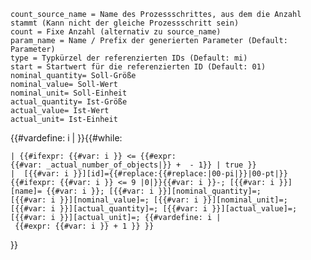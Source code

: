 <noinclude><pre>
count_source_name = Name des Prozessschrittes, aus dem die Anzahl stammt (Kann nicht der gleiche Prozessschritt sein)
count = Fixe Anzahl (alternativ zu source_name)
param_name = Name / Prefix der generierten Parameter (Default: Parameter)
type = Typkürzel der referenzierten IDs (Default: mi)
start = Startwert für die referenzierten ID (Default: 01)
nominal_quantity= Soll-Größe
nominal_value= Soll-Wert
nominal_unit= Soll-Einheit
actual_quantity= Ist-Größe
actual_value= Ist-Wert
actual_unit= Ist-Einheit
</pre>
</noinclude>
<includeonly>{{#vardefine: i | {{{start|1}}} }}{{#while:
 | {{#ifexpr: {{#var: i }} <= {{#expr:{{#var: {{{count_source_name|}}}_actual_number_of_objects|{{{count}}}}} + {{{start|1}}} - 1}} | true }}
 | <!--
-->[{{#var: i }}][id]={{#replace:{{#replace:{{PAGENAME}}|00-pi|}}|00-pt|}}{{#ifexpr: {{#var: i }} <= 9 |0|}}{{#var: i }}-{{{type|mi}}};<!--
-->[{{#var: i }}][name]={{{param_name|Parameter}}} {{#var: i }};<!--
-->[{{#var: i }}][nominal_quantity]={{{nominal_quantity|}}};<!--
-->[{{#var: i }}][nominal_value]={{{nominal_value|}}};<!--
-->[{{#var: i }}][nominal_unit]={{{nominal_unit|}}};<!--
-->[{{#var: i }}][actual_quantity]={{{actual_quantity|}}};<!--
-->[{{#var: i }}][actual_value]={{{actual_value|}}};<!--
-->[{{#var: i }}][actual_unit]={{{actual_unit|}}};<!--
-->{{#vardefine: i | {{#expr: {{#var: i }} + 1 }} }}
}}</includeonly>